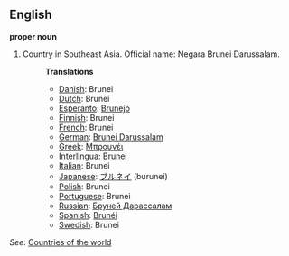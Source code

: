 ==English==

'''proper noun'''

# Country in Southeast Asia. Official name: Negara Brunei Darussalam.
#:'''Translations'''
#:*[[Danish]]: Brunei
#:*[[Dutch]]: Brunei
#:*[[Esperanto]]: [[Brunejo]]
#:*[[Finnish]]: Brunei
#:*[[French]]: Brunei
#:*[[German]]: [[Brunei Darussalam]]
#:*[[Greek]]: [[Μπρουνέι]]
#:*[[Interlingua]]: Brunei
#:*[[Italian]]: Brunei
#:*[[Japanese]]: [[ブルネイ]] (burunei)
#:*[[Polish]]: Brunei
#:*[[Portuguese]]: Brunei
#:*[[Russian]]: [[Бруней Дарассалам]]
#:*[[Spanish]]: [[Brunéi]]
#:*[[Swedish]]: Brunei

''See'': [[Countries of the world]]